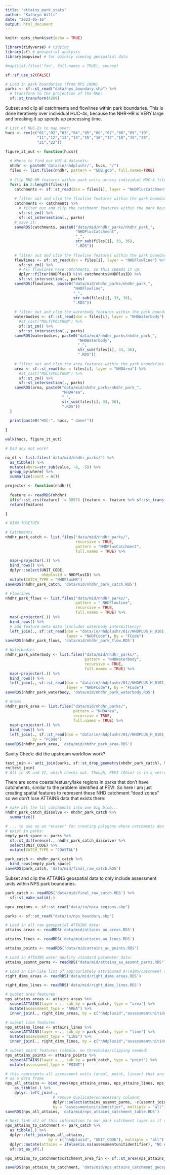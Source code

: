 ```yaml
---
title: "attains_park_stats"
author: "Kathryn Willi"
date: "2023-05-16"
output: html_document
---
```


```r
knitr::opts_chunk$set(echo = TRUE)
```

```r
library(tidyverse) # tidying
library(sf) # geospatial analysis
library(mapview) # for quickly viewing geospatial data

#map(list.files('fxn', full.names = TRUE), source)

sf::sf_use_s2(FALSE)

# Load in park boundaries (from NPS IRMA)
parks <- sf::st_read("data/nps_boundary.shp") %>%
  # transform to the projection of the NHD:
  sf::st_transform(4269)
``` 

Subset and clip all catchments and flowlines within park boundaries. This is done iteratively over individual HUC-4s, because the NHR-HR is VERY large and breaking it up speeds up processing time.

```r
# List of HUC-2s to map over:
hucs <- rev(c("01","02","03","04","05","06","07","08","09","10",
              "11","12","13","14","15","16","17","18","19","20",
              "21","22"))

figure_it_out <- function(hucs){
  
  # Where to find our HUC-4 datasets:
  nhdhr <- paste0('data/in/nhdplushr/', hucs, "/")
  files <- list.files(nhdhr, pattern = "GDB.gdb", full.names=TRUE)
  
  # Clip NHD-HR features within park units across individual HUC-4 files:
  for(i in 2:length(files)){
    catchments <- sf::st_read(dsn = files[i], layer = "NHDPlusCatchment")
    
    # filter out and clip the flowline features within the park boundaries:
    catchments <- catchments %>% 
      # filter out and clip the catchment features within the park boundaries:
      sf::st_zm() %>%
      sf::st_intersection(., parks)
    # save it:
    saveRDS(catchments, paste0("data/mid/nhdhr_parks/nhdhr_park_",
                               "NHDPlusCatchment",
                               "_",
                               str_sub(files[i], 33, 36), 
                               ".RDS"))
    
    # filter out and clip the flowline features within the park boundaries:
    flowlines <- sf::st_read(dsn = files[i], layer = "NHDFlowline") %>%
      sf::st_zm() %>%
      # All flowlines have catchments, so this speeds it up:
      dplyr::filter(NHDPlusID %in% catchments$NHDPlusID) %>%
      sf::st_intersection(., parks)
    saveRDS(flowlines, paste0("data/mid/nhdhr_parks/nhdhr_park_",
                              "NHDFlowline",
                              "_",
                              str_sub(files[i], 33, 36),
                              ".RDS"))
    
    # filter out and clip the waterbody features within the park boundaries:
    waterbodies <- sf::st_read(dsn = files[i], layer = "NHDWaterbody") %>%
      #st_cast("MULTIPOLYGON") %>%
      sf::st_zm() %>%
      sf::st_intersection(., parks)
    saveRDS(waterbodies, paste0("data/mid/nhdhr_parks/nhdhr_park_",
                                "NHDWaterbody",
                                "_",
                                str_sub(files[i], 33, 36),
                                ".RDS"))
    
    # filter out and clip the area features within the park boundaries:
    area <- sf::st_read(dsn = files[i], layer = "NHDArea") %>%
      #st_cast("MULTIPOLYGON") %>%
      sf::st_zm() %>%
      sf::st_intersection(., parks)
    saveRDS(area, paste0("data/mid/nhdhr_parks/nhdhr_park_",
                         "NHDArea",
                         "_",
                         str_sub(files[i], 33, 36),
                         ".RDS"))
  }
  
  print(paste0("HUC-", hucs, " done!"))
  
}

walk(hucs, figure_it_out)

# Did any not work?

no_dl <- list.files('data/mid/nhdhr_parks/') %>%
  as_tibble() %>%
  mutate(where=str_sub(value, -8, -5)) %>%
  group_by(where) %>%
  summarize(count = n())
```

```r
projector <- function(nhdhr){
  
  feature <- readRDS(nhdhr) 
  if(sf::st_crs(feature) != 3857) {feature <- feature %>% sf::st_transform(3857)}
  return(feature)
  
} 

# BIND TOGETHER

# Catchments
nhdhr_park_catch <- list.files("data/mid/nhdhr_parks/", 
                               recursive = TRUE,
                               pattern = "NHDPlusCatchment",
                               full.names = TRUE) %>%
  
  map(~projector(.)) %>%
  bind_rows() %>%
  dplyr::select(UNIT_CODE,
                nhdplusid = NHDPlusID) %>%
  mutate(CATCH_TYPE = "NHDPlusHR")
saveRDS(nhdhr_park_catch, 'data/mid/nhdhr_park_catch.RDS')

# Flowlines
nhdhr_park_flows <- list.files("data/mid/nhdhr_parks/", 
                               pattern = "_NHDFlowline", 
                               recursive = TRUE,
                               full.names = TRUE) %>%
  map(~projector(.)) %>%
  bind_rows() %>%
  # add feature meta data (includes waterbody intermittency)
  left_join(., sf::st_read(dsn = "data/in/nhdplushr/01//NHDPLUS_H_0101_HU4_GDB.gdb",
                           layer = "NHDFCode"), by = "FCode")
saveRDS(nhdhr_park_flows, 'data/mid/nhdhr_park_flow.RDS')

# Waterbodies
nhdhr_park_waterbody <- list.files("data/mid/nhdhr_parks/", 
                                   pattern = "NHDWaterbody", 
                                   recursive = TRUE,
                                   full.names = TRUE) %>%
  map(~projector(.)) %>%
  bind_rows() %>%
  left_join(., sf::st_read(dsn = "data/in/nhdplushr/01//NHDPLUS_H_0101_HU4_GDB.gdb", 
                           layer = "NHDFCode"), by = "FCode")
saveRDS(nhdhr_park_waterbody, 'data/mid/nhdhr_park_waterbody.RDS')

# Areas
nhdhr_park_area <- list.files("data/mid/nhdhr_parks/", 
                              pattern = "NHDArea", 
                              recursive = TRUE,
                              full.names = TRUE) %>%
  map(~projector(.)) %>%
  bind_rows() %>%
  left_join(., sf::st_read(dsn = "data/in/nhdplushr/01//NHDPLUS_H_0101_HU4_GDB.gdb", layer = "NHDFCode"), 
            by = "FCode")
saveRDS(nhdhr_park_area, 'data/mid/nhdhr_park_area.RDS')
```

Sanity Check: did the upstream workflow work?
```r
test_join <- anti_join(parks, sf::st_drop_geometry(nhdhr_park_catch), by="UNIT_CODE")
rm(test_join)
# All in AK and VI, which checks out. Though, PEVI (Ohio) is in a weird NHD dead zone in Lake Erie...
```

There are some coastal/estuary/lake regions in parks that don't have catchments, similar to the problem identified at PEVI. So here I am just creating spatial features to represent these NHD catchment "dead zones" so we don't lose ATTAINS data that exists there:
```r
# make all the lil catchments into one big blob...
nhdhr_park_catch_dissolve <- nhdhr_park_catch %>%
  summarize()

# ... to use as an "eraser" for creating polygons where catchments don't
# exist in parks:
empty_park_space <- parks %>%
  sf::st_difference(., nhdhr_park_catch_dissolve) %>%
  select(UNIT_CODE) %>%
  mutate(CATCH_TYPE = "COASTAL")

park_catch <- nhdhr_park_catch %>%
  bind_rows(empty_park_space) 
saveRDS(park_catch, 'data/mid/final_raw_catch.RDS')
```

Subset and clip the ATTAINS geospatial data to only include assessment units within NPS park boundaries.
```r
park_catch <- readRDS('data/mid/final_raw_catch.RDS') %>%
  sf::st_make_valid(.)

npca_regions <- sf::st_read("data/in/npca_regions.shp") 

parks <- sf::st_read("data/in/nps_boundary.shp") 

# Load in all raw geospatial ATTAINS data:
attains_areas <- readRDS('data/mid/attains_au_areas.RDS') 

attains_lines <- readRDS('data/mid/attains_au_lines.RDS')

attains_points <- readRDS('data/mid/attains_au_points.RDS')

# Load in ATTAINS water quality standard parameter data:
attains_assmnt_parms <- readRDS("data/mid/attains_au_assmnt_parms.RDS")

# Load in CIP-like list of appropriately attributed ATTAINS/catchment combos:
right_dims_areas <- readRDS('data/mid/right_dims_areas.RDS')

right_dims_lines <- readRDS('data/mid/right_dims_lines.RDS')

# subset area features
nps_attains_areas <- attains_areas %>% 
  subsetATTAINS(layer = ., sub_by = park_catch, type = "area") %>%
  mutate(assessment_type = "AREA") %>%
  inner_join(., right_dims_areas, by = c("nhdplusid","assessmentunitidentifier"))

# subset line features
nps_attains_lines <- attains_lines %>%
  subsetATTAINS(layer = ., sub_by = park_catch, type = "line") %>%
  mutate(assessment_type = "LINE") %>%
  inner_join(., right_dims_lines, by = c("nhdplusid","assessmentunitidentifier"))

# subset point features (simple, no thresholds/clipping needed)
nps_attains_points <- attains_points %>%
  subsetATTAINS(layer = ., sub_by = park_catch, type = "point") %>%
  mutate(assessment_type = "POINT")

# this represents all assessment units (areal, point, linear) that are physically within the park boundaries
# as a data frame
nps_all_attains <- bind_rows(nps_attains_areas, nps_attains_lines, nps_attains_points) %>%
    as_tibble(.) %>%
    dplyr::left_join(.,
                     # remove duplicate/unnecessary columns:
                     dplyr::select(attains_assmnt_parms, -c(assmnt_joinkey, organizationid, submissionid, orgtype, tas303d, reportingcycle, waterbodyreportlink, GLOBALID)),
                     by = "assessmentunitidentifier", multiple = "all")
saveRDS(nps_all_attains, 'data/mid/nps_attains_catchment_table.RDS')

# Next link all of this information to our park catchment layer so it can be geospatially represented:
nps_attains_to_catchment <- park_catch %>%
  as_tibble(.) %>%
  dplyr::left_join(nps_all_attains,
                   by = c("nhdplusid", "UNIT_CODE"), multiple = "all") %>%
  dplyr::mutate(attains = ifelse(is.na(assessmentunitidentifier), "NO ATTAINS DATA", "ATTAINS DATA")) %>%
  sf::st_as_sf(.)

nps_attains_to_catchment$catchment_area_fin <- sf::st_area(nps_attains_to_catchment, by_element = TRUE)

saveRDS(nps_attains_to_catchment, 'data/mid/nps_attains_catchment_geospatial.RDS')
```